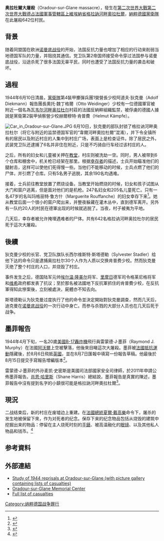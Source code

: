 {{noteTA|G1=法国地名}}
{{Infobox civilian attack
| title = 奥拉杜尔大屠杀
| partof = [[第二次世界大戰|第二次世界大戰]]
| image =[[File:Oradour-sur-Glane-Hardware-1342.jpg|frameless]]
| caption = 格拉訥河畔奧拉杜爾大屠殺遺跡
| date = {{date|1944年6月10日}}
| location = [[第二次世界大戰德占法國軍事管轄區|第二次世界大戰德占法國軍事管轄區]][[上維埃納省|上維埃納省]][[格拉訥河畔奧拉杜爾|格拉訥河畔奧拉杜爾]]
| victims = [[法國|法國]]平民
| fatalities = 642人喪生
| perpetrators = {{flag|Nazi Germany}}[[親衛隊第2師|親衛隊第2師]]
}}

'''奥拉杜爾大屠殺'''（Oradour-sur-Glane massacre），發生在[[第二次世界大戰|第二次世界大戰]][[第二次世界大戰德占法國軍事管轄區|第二次世界大戰德占法國軍事管轄區]][[上維埃納省|上維埃納省]][[格拉訥河畔奧拉杜爾|格拉訥河畔奧拉杜爾]]，[[納粹德國|納粹德國]][[黨衛隊|黨衛隊]]在此屠殺642位村民。

==背景==
随着同盟国在欧洲[[诺曼底战役|诺曼底战役]]的开始，法国反抗力量也增加了相应的行动来削弱当地德国军队的力量，并阻挠其通信。党卫队第2帝国师接受命令穿过法国参与诺曼底战役，沿途杀死了很多法国无辜平民，同时也遭受了法国反抗力量的袭击和破坏。

==過程==
1944年6月10日清晨，[[黨衛隊|黨衛隊]]第4裝甲擲彈兵團1營營長少校阿道夫·狄克曼（Adolf Diekmann）報告團長奧托·魏丁格爾（Otto Weidinger）少校有一位德國軍官被附近一個名為瓦[[韦尔河畔奥拉杜尔|韦尔河畔奥拉杜尔]]村莊的法國反納粹組織監禁，被俘虜的德國人據說是黨衛第2裝甲偵察營少校赫爾穆特·肯普費（Helmut Kämpfe）。

[[File:Car_in_Oradour-sur-Glane.JPG|thumb]]
6月10日，狄克曼的部队封锁了格拉讷河畔奥拉杜尔（将它与附近的监禁德国军官的“韋爾河畔奧拉杜爾”混淆），并下令全镇所有的居民以及附近村庄的人集中到村庄广场，表面上是检查证件。除了居民之外，武装党卫队还逮捕了6名并非住在附近，只是不巧骑自行车经过该村庄的人。

之后，所有的妇女和儿童被关押在[[教堂|教堂]]，村庄则被洗劫一空。同时，男人被带到6个仓库和棚舍中，机关枪已经架在那里。根据[[幸存者|幸存者]]的描述，士兵开始瞄准他们的腿射击，这样可以使他们死得慢一些。当他们不能移动的时候，士兵点燃了他们的尸体，并引燃了仓库。只有5名男子逃脱，其余190名均遇难。

接着，士兵前往教堂放置了燃烧设备。当教堂开始燃烧的时候，妇女和孩子试图从大门和窗户逃离，但是面对他们的是机枪。247名妇女和205名儿童死亡。只有一名47岁的名叫玛格丽特·鲁方什（Marguerite Rouffanche）的妇女幸存下来<ref>{{cite news |url= https://www.nytimes.com/books/first/f/farmer-village.html |newspaper= [[The_New_York_Times|The New York Times]] |author= Farmer, Sarah |year= 1999 |title= Martyred Village |type= book review |accessdate= 2017-12-31 |archive-date= 2017-06-11 |archive-url= https://web.archive.org/web/20170611234734/http://www.nytimes.com/books/first/f/farmer-village.html |dead-url= no }}</ref>。她从教堂后面一个很小的窗户爬出来，并整夜躲藏在灌木丛中，直到德军离开。另外有一队约20人的村民在德軍出现的时候就逃脱了。当夜，村子被夷为平地。

几天后，幸存者被允许掩埋遇难者的尸体。共有642名格拉讷河畔奥拉杜尔的居民死于這次大屠殺。

==後續==
狄克曼少校的长官、党卫队旗队长西尔维斯特·斯塔德勒（Sylvester Stadler）给他下达的命令只是逮捕奥拉杜尔30个人作为人质以交换肯普费少校。然而狄克曼灭绝了整个村庄的人口，并烧毁了村庄。

事件发生之后，德国陆军元帅[[埃尔温·隆美尔|埃尔温·隆美尔]]将军、[[里摩日|里摩日]]德军司令格莱尼格将军和[[维希|维希]]政府都发表了抗议；至於那名被法國地下反抗軍抓住的肯普費少校，在反抗軍得知此慘案後，立刻被處決，屍體亦不知去向。

斯塔德勒认为狄克曼过度执行了他的命令並決定開始對狄克曼調查，然而几天后，迪克曼在[[诺曼底战役|诺曼底战役]]的一次行动中身亡。而参与杀戮的大部分人员也在几天后死于战争。

==墨菲報告==
1944年4月下旬，一名20歲[[美國|美國]][[B-17轟炸機|B-17轟炸機]]飛行員雷蒙德·J·墨菲（Raymond J. Murphy）在法國[[阿沃爾|阿沃爾]]上空被擊落，他後來目睹這次大屠殺。墨菲被[[法國抵抗運動|法國抵抗運動]]隱藏後，於8月6日飛抵[[英國|英國]]，並在8月7日匯報中填寫一份報告草稿。他最後於8月15日提交手寫報告增編版本<ref name=murphy>{{cite news | url= http://media.nara.gov/nw/305270/EE-866.pdf?bcsi_scan%20_0F6519961A%20220080=0&bcsi_scan_filename=EE-866.pdf | work= E&E Report No. 866 | author= Murphy, Raymond J., 2d Lt., U.S.A.C. | year= 1944 | title= Evasion in France | deadurl= yes | archiveurl= https://web.archive.org/web/20141018073023/http://media.nara.gov/nw/305270/EE-866.pdf?bcsi_scan%20_0F6519961A%20220080=0&bcsi_scan_filename=EE-866.pdf | archivedate= 2014-10-18 | accessdate= 2017-12-31 }}</ref>。

雷蒙德·J·墨菲的外孙麦凯·史密斯是美國司法部國家安全司律師，於2011年申請公佈墨菲報告。[[肖恩·哈里斯|肖恩·哈里斯]]（Shane Harris）總結說，墨菲報告是真實的陳述，墨菲報告中沒有提到名字的小鎮很可能是格拉訥河畔奧拉杜爾<ref name="harris2014">{{cite news|url=https://foreignpolicy.com/articles/2014/06/05/the_massacre_oradour_sur_glane_wwii_france|newspaper=[[Foreign_Policy|Foreign Policy]]|author=Harris, Shane|date=2014-06-05|title=The Massacre at Oradour-sur-Glane:  An American lawyer finds new evidence about one of World War II’s most notorious war crimes, seven decades after D-Day|accessdate=2017-12-31|archive-date=2014-11-07|archive-url=https://web.archive.org/web/20141107080845/http://www.foreignpolicy.com/articles/2014/06/05/the_massacre_oradour_sur_glane_wwii_france|dead-url=no}}</ref>。

==現況==
二战结束后，新的村庄在废墟边上重建。在[[法國總統|法國總統]][[夏爾·戴高樂|夏爾·戴高樂]]命令下，屠杀的发生地被保留下來，作为对死者的纪念。保存下来的纪念物品包括从烧毁的建筑中挖掘出来的物品：停留在主人烧死时刻的[[手錶|手錶]]、被高温融化的[[眼镜|眼镜]]、以及其他私人物品和钱币。<ref>{{Cite web |url=http://www.peoplearts.cn/Social/article-14695-4.html |title=盘点11处全球最恐怖鬼城 没事可千万不要去_人民艺术网 |access-date=2017-12-31 |archive-date=2017-12-31 |archive-url=https://web.archive.org/web/20171231103611/http://www.peoplearts.cn/Social/article-14695-4.html |dead-url=no }}</ref>

==参考資料==
<references/>

== 外部連結==
{{Commons category|Oradour-sur-Glane}}
*[http://www.oradour.info/ Study of 1944 reprisals at Oradour-sur-Glane (with picture gallery containing lists of casualties)] {{Wayback|url=http://www.oradour.info/ |date=20090327231230 }}
*[https://web.archive.org/web/20110221083612/http://www.oradour.org/  Oradour-sur-Glane Memorial Center]
*[https://web.archive.org/web/20130617030221/http://heezee.blog4ever.s3.amazonaws.com/blogfichiers/63466/artfichier/63466090108081257.pdf Full list of casualties]

[[Category:纳粹德国战争罪行|Category:纳粹德国战争罪行]]